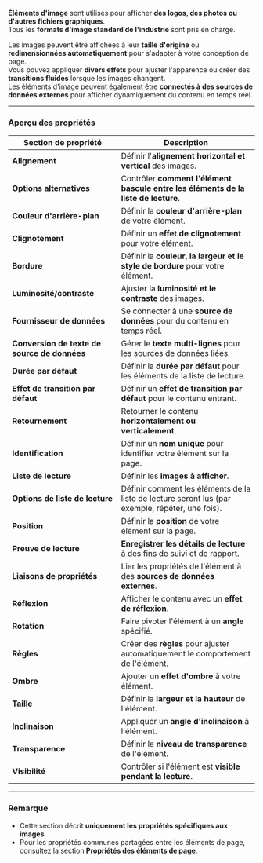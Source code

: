 **Éléments d'image** sont utilisés pour afficher **des logos, des photos ou d'autres fichiers graphiques**.\
Tous les **formats d'image standard de l'industrie** sont pris en charge.

Les images peuvent être affichées à leur **taille d'origine** ou **redimensionnées automatiquement** pour s'adapter à votre conception de page.\
Vous pouvez appliquer **divers effets** pour ajuster l'apparence ou créer des **transitions fluides** lorsque les images changent.\
Les éléments d'image peuvent également être **connectés à des sources de données externes** pour afficher dynamiquement du contenu en temps réel.

***

### **Aperçu des propriétés**

| **Section de propriété**                     | **Description**                                                                                  |
| -------------------------------------------- | ------------------------------------------------------------------------------------------------ |
| **Alignement**                               | Définir l'**alignement horizontal et vertical** des images.                                      |
| **Options alternatives**                     | Contrôler **comment l'élément bascule entre les éléments de la liste de lecture**.               |
| **Couleur d'arrière-plan**                   | Définir la **couleur d'arrière-plan** de votre élément.                                          |
| **Clignotement**                             | Définir un **effet de clignotement** pour votre élément.                                         |
| **Bordure**                                  | Définir la **couleur, la largeur et le style de bordure** pour votre élément.                    |
| **Luminosité/contraste**                     | Ajuster la **luminosité et le contraste** des images.                                            |
| **Fournisseur de données**                   | Se connecter à une **source de données** pour du contenu en temps réel.                          |
| **Conversion de texte de source de données** | Gérer le **texte multi-lignes** pour les sources de données liées.                               |
| **Durée par défaut**                         | Définir la **durée par défaut** pour les éléments de la liste de lecture.                        |
| **Effet de transition par défaut**           | Définir un **effet de transition par défaut** pour le contenu entrant.                           |
| **Retournement**                             | Retourner le contenu **horizontalement ou verticalement**.                                       |
| **Identification**                           | Définir un **nom unique** pour identifier votre élément sur la page.                             |
| **Liste de lecture**                         | Définir les **images à afficher**.                                                               |
| **Options de liste de lecture**              | Définir comment les éléments de la liste de lecture seront lus (par exemple, répéter, une fois). |
| **Position**                                 | Définir la **position** de votre élément sur la page.                                            |
| **Preuve de lecture**                        | **Enregistrer les détails de lecture** à des fins de suivi et de rapport.                        |
| **Liaisons de propriétés**                   | Lier les propriétés de l'élément à des **sources de données externes**.                          |
| **Réflexion**                                | Afficher le contenu avec un **effet de réflexion**.                                              |
| **Rotation**                                 | Faire pivoter l'élément à un **angle** spécifié.                                                 |
| **Règles**                                   | Créer des **règles** pour ajuster automatiquement le comportement de l'élément.                  |
| **Ombre**                                    | Ajouter un **effet d'ombre** à votre élément.                                                    |
| **Taille**                                   | Définir la **largeur et la hauteur** de l'élément.                                               |
| **Inclinaison**                              | Appliquer un **angle d'inclinaison** à l'élément.                                                |
| **Transparence**                             | Définir le **niveau de transparence** de l'élément.                                              |
| **Visibilité**                               | Contrôler si l'élément est **visible pendant la lecture**.                                       |

***

### **Remarque**

* Cette section décrit **uniquement les propriétés spécifiques aux images**.
* Pour les propriétés communes partagées entre les éléments de page, consultez la section **Propriétés des éléments de page**.
